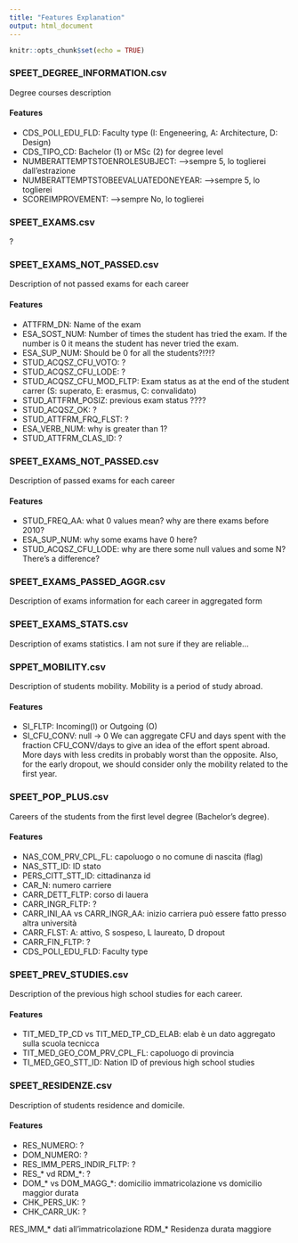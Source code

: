 ```yaml
---
title: "Features Explanation"
output: html_document
---
```


```r
knitr::opts_chunk$set(echo = TRUE)
```

### SPEET_DEGREE_INFORMATION.csv
Degree courses description

#### Features
- CDS_POLI_EDU_FLD: Faculty type (I: Engeneering, A: Architecture, D: Design)
- CDS_TIPO_CD: Bachelor (1) or MSc (2) for degree level
- NUMBERATTEMPTSTOENROLESUBJECT: -->sempre 5, lo toglierei dall'estrazione
- NUMBERATTEMPTSTOBEEVALUATEDONEYEAR: -->sempre 5, lo toglierei
- SCOREIMPROVEMENT: -->sempre No, lo toglierei

### SPEET_EXAMS.csv
?

### SPEET_EXAMS_NOT_PASSED.csv
Description of not passed exams for each career

#### Features
- ATTFRM_DN: Name of the exam
- ESA_SOST_NUM: Number of times the student has tried the exam. If the number is 0 it means the student has never tried the exam.
- ESA_SUP_NUM: Should be 0 for all the students?!?!?
- STUD_ACQSZ_CFU_VOTO: ?
- STUD_ACQSZ_CFU_LODE: ?
- STUD_ACQSZ_CFU_MOD_FLTP: Exam status as at the end of the student carrer (S: superato, E: erasmus, C: convalidato) 
- STUD_ATTFRM_POSIZ: previous exam status ????
- STUD_ACQSZ_OK: ?
- STUD_ATTFRM_FRQ_FLST: ?
- ESA_VERB_NUM: why is greater than 1?
- STUD_ATTFRM_CLAS_ID: ?

### SPEET_EXAMS_NOT_PASSED.csv
Description of passed exams for each career

#### Features
- STUD_FREQ_AA: what 0 values mean? why are there exams before 2010?
- ESA_SUP_NUM: why some exams have 0 here?
- STUD_ACQSZ_CFU_LODE: why are there some null values and some N? There's a difference?

### SPEET_EXAMS_PASSED_AGGR.csv
Description of exams information for each career in aggregated form

### SPEET_EXAMS_STATS.csv
Description of exams statistics. I am not sure if they are reliable...

### SPPET_MOBILITY.csv
Description of students mobility. Mobility is a period of study abroad. 

#### Features
- SI_FLTP: Incoming(I) or Outgoing (O)
- SI_CFU_CONV: null -> 0
We can aggregate CFU and days spent with the fraction CFU_CONV/days to give an idea of the effort spent abroad. More days with less credits in probably worst than the opposite. Also, for the early dropout, we should consider only the mobility related to the first year.

### SPEET_POP_PLUS.csv
Careers of the students from the first level degree (Bachelor's degree).

#### Features
- NAS_COM_PRV_CPL_FL: capoluogo o no comune di nascita (flag)
- NAS_STT_ID: ID stato
- PERS_CITT_STT_ID: cittadinanza id
- CAR_N: numero carriere
- CARR_DETT_FLTP: corso di lauera
- CARR_INGR_FLTP: ?
- CARR_INI_AA vs CARR_INGR_AA: inizio carriera può essere fatto presso altra università
- CARR_FLST: A: attivo, S sospeso, L laureato, D dropout
- CARR_FIN_FLTP: ?
- CDS_POLI_EDU_FLD: Faculty type

### SPEET_PREV_STUDIES.csv
Description of the previous high school studies for each career.

#### Features
- TIT_MED_TP_CD vs TIT_MED_TP_CD_ELAB: elab è un dato aggregato sulla scuola tecnicca
- TIT_MED_GEO_COM_PRV_CPL_FL: capoluogo di provincia
- TI_MED_GEO_STT_ID: Nation ID of previous high school studies 

### SPEET_RESIDENZE.csv
Description of students residence and domicile.

#### Features
- RES_NUMERO: ?
- DOM_NUMERO: ?
- RES_IMM_PERS_INDIR_FLTP: ?
- RES_* vd RDM_*: ?
- DOM_* vs DOM_MAGG_*: domicilio immatricolazione vs domicilio maggior durata
- CHK_PERS_UK: ?
- CHK_CARR_UK: ?

RES_IMM_* dati all'immatricolazione
RDM_* Residenza durata maggiore
